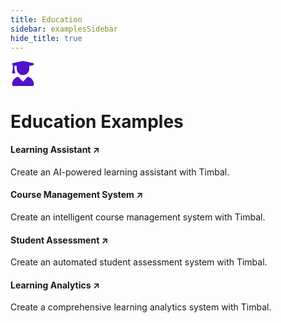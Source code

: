 ```yaml
---
title: Education
sidebar: examplesSidebar
hide_title: true
---
```


<div style={{
  display: 'flex',
  flexDirection: 'column',
  alignItems: 'center',
  marginTop: '2rem',
  marginBottom: '2rem'
}}>
  <span className="timbal-category-icon">
    <svg width="40" height="40" fill="#5012cb" viewBox="0 0 448 512">
      <path d="M219.3 .5c3.1-.6 6.3-.6 9.4 0l200 40C439.9 42.7 448 52.6 448 64s-8.1 21.3-19.3 23.5L352 102.9l0 57.1c0 70.7-57.3 128-128 128s-128-57.3-128-128l0-57.1L48 93.3l0 65.1 15.7 78.4c.9 4.7-.3 9.6-3.3 13.3s-7.6 5.9-12.4 5.9l-32 0c-4.8 0-9.3-2.1-12.4-5.9s-4.3-8.6-3.3-13.3L16 158.4l0-71.8C6.5 83.3 0 74.3 0 64C0 52.6 8.1 42.7 19.3 40.5l200-40zM111.9 327.7c10.5-3.4 21.8 .4 29.4 8.5l71 75.5c6.3 6.7 17 6.7 23.3 0l71-75.5c7.6-8.1 18.9-11.9 29.4-8.5C401 348.6 448 409.4 448 481.3c0 17-13.8 30.7-30.7 30.7L30.7 512C13.8 512 0 498.2 0 481.3c0-71.9 47-132.7 111.9-153.6z"/>
    </svg>
  </span>
  <h1 style={{ margin: 0, fontSize: '2rem' }}>Education Examples</h1>
</div>

<div className={styles.grid}>
  <Link className={styles.card} href="https://github.com/your-repo/learning-assistant" target="_blank">
    <span className={styles.icon}></span>
    <h4>Learning Assistant ↗</h4>
    <p>Create an AI-powered learning assistant with Timbal.</p>
  </Link>

  <Link className={styles.card} href="https://github.com/your-repo/course-management" target="_blank">
    <span className={styles.icon}></span>
    <h4>Course Management System ↗</h4>
    <p>Create an intelligent course management system with Timbal.</p>
  </Link>

  <Link className={styles.card} href="https://github.com/your-repo/student-assessment" target="_blank">
    <span className={styles.icon}></span>
    <h4>Student Assessment ↗</h4>
    <p>Create an automated student assessment system with Timbal.</p>
  </Link>

  <Link className={styles.card} href="https://github.com/your-repo/learning-analytics" target="_blank">
    <span className={styles.icon}></span>
    <h4>Learning Analytics ↗</h4>
    <p>Create a comprehensive learning analytics system with Timbal.</p>
  </Link>
</div> 